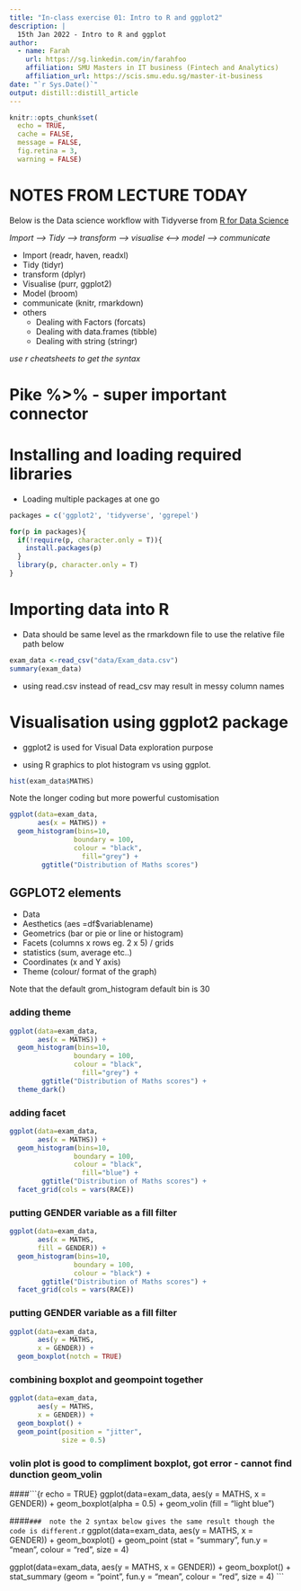 ```yaml
---
title: "In-class exercise 01: Intro to R and ggplot2"
description: |
  15th Jan 2022 - Intro to R and ggplot
author:
  - name: Farah
    url: https://sg.linkedin.com/in/farahfoo
    affiliation: SMU Masters in IT business (Fintech and Analytics)
    affiliation_url: https://scis.smu.edu.sg/master-it-business
date: "`r Sys.Date()`"
output: distill::distill_article
---
```


```r
knitr::opts_chunk$set(
  echo = TRUE,
  cache = FALSE,
  message = FALSE,
  fig.retina = 3,
  warning = FALSE)

```
# NOTES FROM LECTURE TODAY
Below is the Data science workflow with Tidyverse from [R for Data Science](https://r4ds.had.co.nz/) 

*Import --> Tidy --> transform --> visualise <--> model --> communicate*

* Import (readr, haven, readxl)
* Tidy (tidyr)
* transform (dplyr)
* Visualise (purr, ggplot2)
* Model (broom)
* communicate (knitr, rmarkdown)
* others
  + Dealing with Factors (forcats)
  + Dealing with data.frames (tibble)
  + Dealing with string (stringr)

*use r cheatsheets to get the syntax*

# Pike %>% - super important connector

# Installing and loading required libraries

* Loading multiple packages at one go

```r
packages = c('ggplot2', 'tidyverse', 'ggrepel')

for(p in packages){
  if(!require(p, character.only = T)){
    install.packages(p)
  }
  library(p, character.only = T)
}
```

# Importing data into R

* Data should be same level as the rmarkdown file to use the relative file path below
```r
exam_data <-read_csv("data/Exam_data.csv")
summary(exam_data)
```

* using read.csv instead of read_csv may result in messy column names


# Visualisation using ggplot2 package

* ggplot2 is used for Visual Data exploration purpose

* using R graphics to plot histogram vs using ggplot. 
```r
hist(exam_data$MATHS)
```

Note the longer coding but more powerful customisation

```r
ggplot(data=exam_data, 
       aes(x = MATHS)) + 
  geom_histogram(bins=10,
                boundary = 100,
                colour = "black",
                  fill="grey") +
        ggtitle("Distribution of Maths scores") 
```
## GGPLOT2 elements
* Data
* Aesthetics (aes =df$variablename)
* Geometrics (bar or pie or line or histogram)
* Facets (columns x rows eg. 2 x 5) / grids
* statistics (sum, average etc..)
* Coordinates (x and Y axis)
* Theme (colour/ format of the graph)

Note that the default grom_histogram default bin is 30

### adding theme

```r
ggplot(data=exam_data, 
       aes(x = MATHS)) + 
  geom_histogram(bins=10,
                boundary = 100,
                colour = "black",
                  fill="grey") +
        ggtitle("Distribution of Maths scores") +
  theme_dark()
```

### adding facet
```r
ggplot(data=exam_data, 
       aes(x = MATHS)) + 
  geom_histogram(bins=10,
                boundary = 100,
                colour = "black",
                  fill="blue") +
        ggtitle("Distribution of Maths scores") +
  facet_grid(cols = vars(RACE))
```

###  putting GENDER variable as a fill filter
```r
ggplot(data=exam_data, 
       aes(x = MATHS,
       fill = GENDER)) + 
  geom_histogram(bins=10,
                boundary = 100,
                colour = "black") +
        ggtitle("Distribution of Maths scores") +
  facet_grid(cols = vars(RACE))

```

###  putting GENDER variable as a fill filter
```r
ggplot(data=exam_data, 
       aes(y = MATHS,
       x = GENDER)) + 
  geom_boxplot(notch = TRUE)

```

###  combining boxplot and geompoint together 
```r
ggplot(data=exam_data, 
       aes(y = MATHS,
       x = GENDER)) + 
  geom_boxplot() +
  geom_point(position = "jitter",
             size = 0.5)

```

###  volin plot is good to compliment boxplot, got error - cannot find dunction geom_volin 
####```{r echo = TRUE}
ggplot(data=exam_data, 
       aes(y = MATHS,
       x = GENDER)) + 
  geom_boxplot(alpha = 0.5) +
  geom_volin (fill = "light blue")

####```
###  note the 2 syntax below gives the same result though the code is different.
```r
ggplot(data=exam_data, 
       aes(y = MATHS, x = GENDER)) + 
  geom_boxplot() +
  geom_point (stat = "summary",
              fun.y = "mean",
              colour = "red",
              size = 4)

ggplot(data=exam_data, 
       aes(y = MATHS, x = GENDER)) + 
  geom_boxplot() +
  stat_summary (geom = "point",
                fun.y = "mean",
              colour = "red",
              size = 4)
```

